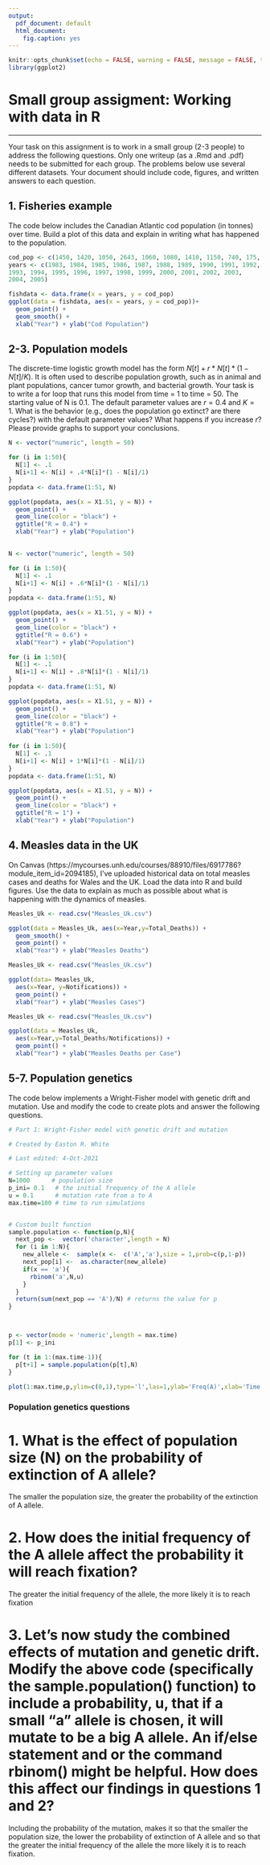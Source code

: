 ```yaml
---
output:
  pdf_document: default
  html_document:
    fig.caption: yes
---
```


```r
knitr::opts_chunk$set(echo = FALSE, warning = FALSE, message = FALSE, tidy.opts=list(width.cutoff=80), tidy=TRUE)
library(ggplot2)
```


# Small group assigment: Working with data in R

---

Your task on this assignment is to work in a small group (2-3 people) to address the following questions. Only one writeup (as a .Rmd and .pdf) needs to be submitted for each group. The problems below use several different datasets. Your document should include code, figures, and written answers to each question. 



## 1. Fisheries example

The code below includes the Canadian Atlantic cod population (in tonnes) over time. Build a plot of this data and explain in writing what has happened to the population. 


```r
cod_pop <- c(1450, 1420, 1050, 2643, 1060, 1080, 1410, 1150, 740, 175, 43, 10, 12, 15, 16, 16, 28, 30, 32, 23, 12, 19, 27)
years <- c(1983, 1984, 1985, 1986, 1987, 1988, 1989, 1990, 1991, 1992, 
1993, 1994, 1995, 1996, 1997, 1998, 1999, 2000, 2001, 2002, 2003, 
2004, 2005)

fishdata <- data.frame(x = years, y = cod_pop)
ggplot(data = fishdata, aes(x = years, y = cod_pop))+
  geom_point() + 
  geom_smooth() +
  xlab("Year") + ylab("Cod Population")
```



## 2-3. Population models

The discrete-time logistic growth model has the form $N[t] + r*N[t]*(1 - N[t]/K)$. It is often used to describe population growth, such as in animal and plant populations, cancer tumor growth, and bacterial growth. Your task is to write a for loop that runs this model from time = 1 to time = 50. The starting value of N is 0.1. The default parameter values are $r=0.4$ and $K=1$. What is the behavior (e.g., does the population go extinct? are there cycles?) with the default parameter values? What happens if you increase $r$? Please provide graphs to support your conclusions.


```r

N <- vector("numeric", length = 50)

for (i in 1:50){
  N[1] <- .1
  N[i+1] <- N[i] + .4*N[i]*(1 - N[i]/1)
}
popdata <- data.frame(1:51, N)

ggplot(popdata, aes(x = X1.51, y = N)) + 
  geom_point() +
  geom_line(color = "black") +
  ggtitle("R = 0.4") +
  xlab("Year") + ylab("Population")
  
```



```r

N <- vector("numeric", length = 50)

for (i in 1:50){
  N[1] <- .1
  N[i+1] <- N[i] + .6*N[i]*(1 - N[i]/1)
}
popdata <- data.frame(1:51, N)

ggplot(popdata, aes(x = X1.51, y = N)) + 
  geom_point() +
  geom_line(color = "black") +
  ggtitle("R = 0.6") +
  xlab("Year") + ylab("Population")

for (i in 1:50){
  N[1] <- .1
  N[i+1] <- N[i] + .8*N[i]*(1 - N[i]/1)
}
popdata <- data.frame(1:51, N)

ggplot(popdata, aes(x = X1.51, y = N)) + 
  geom_point() +
  geom_line(color = "black") +
  ggtitle("R = 0.8") +
  xlab("Year") + ylab("Population")
  
for (i in 1:50){
  N[1] <- .1
  N[i+1] <- N[i] + 1*N[i]*(1 - N[i]/1)
}
popdata <- data.frame(1:51, N)

ggplot(popdata, aes(x = X1.51, y = N)) + 
  geom_point() +
  geom_line(color = "black") +
  ggtitle("R = 1") +
  xlab("Year") + ylab("Population")
```


## 4. Measles data in the UK

On Canvas (https://mycourses.unh.edu/courses/88910/files/6917786?module_item_id=2094185), I've uploaded historical data on total measles cases and deaths for Wales and the UK. Load the data into R and build figures. Use the data to explain as much as possible about what is happening with the dynamics of measles.

```r

Measles_Uk <- read.csv("Measles_Uk.csv")

ggplot(data = Measles_Uk, aes(x=Year,y=Total_Deaths)) +
  geom_smooth() +
  geom_point() +
  xlab("Year") + ylab("Measles Deaths")
```


```r

Measles_Uk <- read.csv("Measles_Uk.csv")

ggplot(data= Measles_Uk,
  aes(x=Year, y=Notifications)) +
  geom_point() +
  xlab("Year") + ylab("Measles Cases")
```

```r

Measles_Uk <- read.csv("Measles_Uk.csv")

ggplot(data = Measles_Uk,
  aes(x=Year,y=Total_Deaths/Notifications)) + 
  geom_point() +
  xlab("Year") + ylab("Measles Deaths per Case")

```


## 5-7. Population genetics

The code below implements a Wright-Fisher model with genetic drift and mutation. Use and modify the code to create plots and answer the following questions. 

```r
# Part 1: Wright-Fisher model with genetic drift and mutation

# Created by Easton R. White

# Last edited: 4-Oct-2021

# Setting up parameter values
N=1000      # population size 
p_ini= 0.1   # the initial frequency of the A allele
u = 0.1      # mutation rate from a to A
max.time=100 # time to run simulations


# Custom built function
sample.population <- function(p,N){
  next_pop <-  vector('character',length = N)
  for (i in 1:N){
    new_allele <-  sample(x <-  c('A','a'),size = 1,prob=c(p,1-p))
    next_pop[i] <-  as.character(new_allele)
    if(x == 'a'){
      rbinom('a',N,u)
    }
  }
  return(sum(next_pop == 'A')/N) # returns the value for p
}



p <- vector(mode = 'numeric',length = max.time)
p[1] <- p_ini

for (t in 1:(max.time-1)){
  p[t+1] = sample.population(p[t],N)
}

plot(1:max.time,p,ylim=c(0,1),type='l',las=1,ylab='Freq(A)',xlab='Time')
```


### Population genetics questions 

# 1. What is the effect of population size (N) on the probability of extinction of A allele?
The smaller the population size, the greater the probability of the extinction of A allele.

# 2. How does the initial frequency of the A allele affect the probability it will reach fixation?
The greater the initial frequency of the allele, the more likely it is to reach fixation

# 3. Let's now study the combined effects of mutation and genetic drift. Modify the above code (specifically the sample.population() function) to include a probability, u, that if a small "a" allele is chosen, it will mutate to be a big A allele. An if/else statement and or the command rbinom() might be helpful. How does this affect our findings in questions 1 and 2?
Including the probability of the mutation, makes it so that the smaller the population size, the lower the probability of extinction of A allele and so that the greater the initial frequency of the allele the more likely it is to reach fixation.




